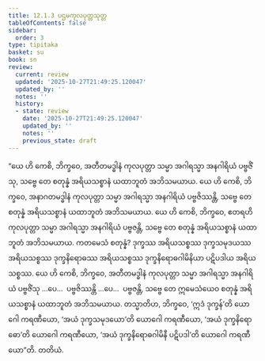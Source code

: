 ```yaml
---
title: 12.1.3 ပဌမကုလပုတ္တသုတ္တ
tableOfContents: false
sidebar:
  order: 3
type: tipitaka
basket: su
book: sn
review:
  current: review
  updated: '2025-10-27T21:49:25.120047'
  updated_by: ''
  notes: ''
  history:
  - state: review
    date: '2025-10-27T21:49:25.120047'
    updated_by: ''
    notes: ''
    previous_state: draft
---
```



<ReviewStatus review={frontmatter.review} showDetails={true} />

<HypothesisAnnotation frontmatter={frontmatter} />

<DynamicBreadcrumb />

<Division number="1073" book="sn" e="ch" v="18" p="439">

<Paragraph number="2172" book="sn">
“ယေ ဟိ ကေစိ, ဘိက္ခဝေ, အတီတမဒ္ဓါနံ ကုလပုတ္တာ သမ္မာ အဂါရသ္မာ အနဂါရိယံ ပဗ္ဗဇိံသု, သဗ္ဗေ တေ စတုန္နံ အရိယသစ္စာနံ ယထာဘူတံ အဘိသမယာယ. ယေ ဟိ ကေစိ, ဘိက္ခဝေ, အနာဂတမဒ္ဓါနံ ကုလပုတ္တာ သမ္မာ အဂါရသ္မာ အနဂါရိယံ ပဗ္ဗဇိဿန္တိ, သဗ္ဗေ တေ စတုန္နံ အရိယသစ္စာနံ ယထာဘူတံ အဘိသမယာယ. ယေ ဟိ ကေစိ, ဘိက္ခဝေ, ဧတရဟိ ကုလပုတ္တာ သမ္မာ အဂါရသ္မာ အနဂါရိယံ ပဗ္ဗဇန္တိ, သဗ္ဗေ တေ စတုန္နံ အရိယသစ္စာနံ ယထာဘူတံ အဘိသမယာယ.
</Paragraph>

<Paragraph number="2173" book="sn">
ကတမေသံ စတုန္နံ? ဒုက္ခဿ အရိယသစ္စဿ ဒုက္ခသမုဒယဿ အရိယသစ္စဿ ဒုက္ခနိရောဓဿ အရိယသစ္စဿ ဒုက္ခနိရောဓဂါမိနိယာ ပဋိပဒါယ အရိယသစ္စဿ. ယေ ဟိ ကေစိ, ဘိက္ခဝေ, အတီတမဒ္ဓါနံ ကုလပုတ္တာ သမ္မာ အဂါရသ္မာ အနဂါရိယံ ပဗ္ဗဇိံသု …ပေ…  ပဗ္ဗဇိဿန္တိ …ပေ…  ပဗ္ဗဇန္တိ, သဗ္ဗေ တေ ဣမေသံယေဝ စတုန္နံ အရိယသစ္စာနံ ယထာဘူတံ အဘိသမယာယ.
</Paragraph>

<Paragraph number="2174" book="sn">
တသ္မာတိဟ, ဘိက္ခဝေ, ‘ဣဒံ ဒုက္ခန်’တိ ယောဂေါ ကရဏီယော, ‘အယံ ဒုက္ခသမုဒယော’တိ ယောဂေါ ကရဏီယော, ‘အယံ ဒုက္ခနိရောဓော’တိ ယောဂေါ ကရဏီယော, ‘အယံ ဒုက္ခနိရောဓဂါမိနီ ပဋိပဒါ’တိ ယောဂေါ ကရဏီယော”တိ.

</Paragraph>
</Division>

<Paragraph number="2175" type="center" book="sn">
တတိယံ.
</Paragraph>